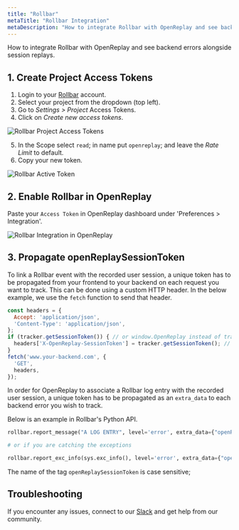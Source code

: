 ```yaml
---
title: "Rollbar"
metaTitle: "Rollbar Integration"
metaDescription: "How to integrate Rollbar with OpenReplay and see backend errors alongside session replays."
---
```


How to integrate Rollbar with OpenReplay and see backend errors alongside session replays.

## 1. Create Project Access Tokens

1. Login to your [Rollbar](https://rollbar.com) account.
2. Select your project from the dropdown (top left).
3. Go to *Settings > Project* Access Tokens.
4. Click on *Create new access tokens*.

![Rollbar Project Access Tokens](/static/rollbar-1.png#center)

5. In the Scope select `read`; in name put `openreplay`; and leave the *Rate Limit* to default.
6. Copy your new token.

![Rollbar Active Token](/static/rollbar-2.png#center)

## 2. Enable Rollbar in OpenReplay

Paste your `Access Token` in OpenReplay dashboard under 'Preferences > Integration'.

![Rollbar Integration in OpenReplay](/static/rollbar-3.png#center)


## 3. Propagate openReplaySessionToken

To link a Rollbar event with the recorded user session, a unique token has to be propagated from your frontend to your backend on each request you want to track. This can be done using a custom HTTP header. In the below example, we use the `fetch` function to send that header.

```javascript
const headers = {
  Accept: 'application/json',
  'Content-Type': 'application/json',
};
if (tracker.getSessionToken()) { // or window.OpenReplay instead of tracker if you're using the snippet
  headers['X-OpenReplay-SessionToken'] = tracker.getSessionToken(); // Inject openReplaySessionToken
}
fetch('www.your-backend.com', {
  'GET',
  headers,
});
```

In order for OpenReplay to associate a Rollbar log entry with the recorded user session, a unique token has to be propagated as an `extra_data` to each backend error you wish to track.

Below is an example in Rollbar's Python API.

```python
rollbar.report_message("A LOG ENTRY", level='error', extra_data={"openReplaySessionToken": OPENREPLAY_SESSION_TOKEN})

# or if you are catching the exceptions

rollbar.report_exc_info(sys.exc_info(), level='error', extra_data={"openReplaySessionToken": str(OPENREPLAY_SESSION_TOKEN)})
```

The name of the tag `openReplaySessionToken` is case sensitive;

## Troubleshooting

If you encounter any issues, connect to our [Slack](https://slack.openreplay.com) and get help from our community.
